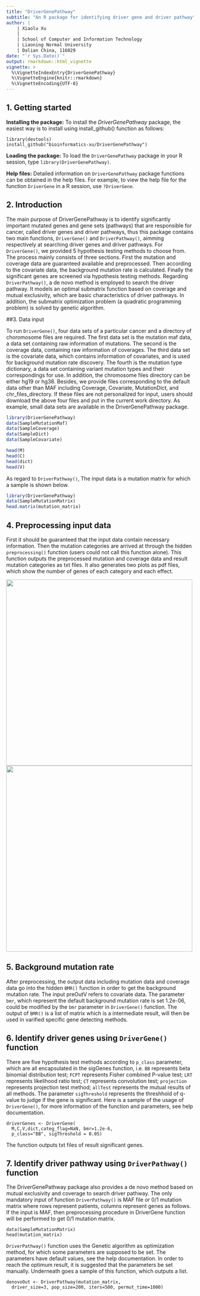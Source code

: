 ```yaml
---
title: "DriverGenePathway"
subtitle: "An R package for identifying driver gene and driver pathway"
author: |
    | Xiaolu Xu
    |
    | School of Computer and Information Technology
    | Liaoning Normal University
    | Dalian China, 116029
date: "`r Sys.Date()`"
output: rmarkdown::html_vignette
vignette: >
  %\VignetteIndexEntry{DriverGenePathway}
  %\VignetteEngine{knitr::rmarkdown}
  %\VignetteEncoding{UTF-8}
---
```



## 1. Getting started

__Installing the package:__ To install the _DriverGenePathway_ package,  the easiest way is to install using install_github() function as follows:

```{}
library(devtools)
install_github("bioinformatics-xu/DriverGenePathway")
```
__Loading the package:__ To load the `DriverGenePathway` package in your R session, type `library(DriverGenePathway)`.

__Help files:__  Detailed information on `DriverGenePathway` package functions can be obtained in the help files. For example, to view the help file for the function `DriverGene` in a R session, use `?DriverGene`.

## 2. Introduction

The main purpose of DriverGenePathway is to identify significantly important mutated genes and gene sets (pathways) that are responsible for cancer, called driver genes and driver pathways, thus this package contains two main functions, `DriverGene()` and `DriverPathway()`, aimming respectively at searching driver genes and driver pathways. For `DriverGene()`, we provided 5 hypothesis testing methods to choose from. The process mainly consists of three sections. First the mutation and coverage data are guaranteed available and preprocessed. Then according to the covariate data, the background mutation rate is calculated. Finally the significant genes are screened via hypothesis testing methods. Regarding `DriverPathway()`, a de novo method is employed to search the driver pathway. It models an optimal submatrix function based on coverage and mutual exclusivity, which are basic characteristics of driver pathways. In addition, the submatrix optimization problem (a quadratic programming problem) is solved by genetic algorithm. 

##3. Data input

To run `DriverGene()`, four data sets of a particular cancer and a directory of choromosome files are required. The first data set is the mutation maf data, a data set containing raw information of mutations. The second is the coverage data, containing raw information of coverages. The third data set is the covariate data, which contains information of covariates, and is used for background mutation rate discovery. The fourth is the mutation type dictionary, a data set containing variant mutation types and their correspondings for use. In addition, the chromosome files directory can be either hg19 or hg38. Besides, we provide files corresponding to the default data other than MAF including Coverage, Covariate, MutationDict, and chr_files_directory. If these files are not personalized for input, users should download the above four files and put in the current work directory. As example, small data sets are available in the DriverGenePathway package.

```r
library(DriverGenePathway)
data(SampleMutationMaf)
data(SampleCoverage)
data(SampleDict)
data(SampleCovariate)

head(M)
head(C)
head(dict)
head(V)

```

As regard to `DriverPathway()`, The input data is a mutation matrix for which a sample is shown below. 

```r
library(DriverGenePathway)
data(SampleMutationMatrix)
head.matrix(mutation_matrix)
```

## 4. Preprocessing input data

First it should be guaranteed that the input data contain necessary information. Then the mutation categories are arrived at through the hidden `preprocessing()` function (users could not call this function alone). This function outputs the preprocessed mutation and coverage data and result mutation categories as txt files. It also generates two plots as pdf files, which show the number of genes of each category and each effect.

<img src="CategoryPlot.pdf" width="500">
<img src="EffectPlot.pdf" width="500">

## 5. Background mutation rate

After preprocessing, the output data including mutation data and coverage data go into the hidden `BMR()` function in order to get the background mutation rate. The input preOutV refers to covariate data. The parameter `bmr`, which represent the default background mutation rate is set 1.2e-06, could be modified by the `bmr` parameter in `DriverGene()` function. The output of `BMR()` is a list of matrix which is a intermediate result, will then be used in varified specific gene detecting methods.

## 6. Identify driver genes using `DriverGene()` function

There are five hypothesis test methods according to `p_class` parameter, which are all encapsulated in the sigGenes function, i.e. `BB` represents beta binomial distribution test; `FCPT` represents Fisher combined P-value test; `LRT` represents likelihood ratio test; `CT` represents convolution test; `projection` represents projection test method; `allTest` represents the mutual results of all methods. The parameter `sigThreshold` represents the threshhold of q-value to judge if the gene is significant. Here is a sample of the usage of `DriverGene()`, for more information of the function and parameters, see help documentation.

```{}
driverGenes <- DriverGene(
  M,C,V,dict,categ_flag=NaN, bmr=1.2e-6,
  p_class="BB", sigThreshold = 0.05)
```
The function outputs txt files of result significant genes.

## 7. Identify driver pathway using `DriverPathway()` function

The DriverGenePathway package also provides a de novo method based on mutual exclusivity and coverage to search driver pathway. The only mandatory input of function `DriverPathway()` is MAF file or 0/1 mutation matrix where rows represent patients, columns represent genes as follows. If the input is MAF, then preprocessing procedure in DriverGene function will be performed to get 0/1 mutation matrix.

```{}
data(SampleMutationMatrix)
head(mutation_matrix)
```
`DriverPathway()` function uses the Genetic algorithm as optimization method, for which some parameters are supposed to be set. The parameters have default values, see the help documentation. In order to reach the optimum result, it is suggested that the parameters be set manually. Underneath goes a sample of this function, which outputs a list.

```{}
denovoOut <- DriverPathway(mutation_matrix,
  driver_size=3, pop_size=200, iters=500, permut_time=1000)
```
